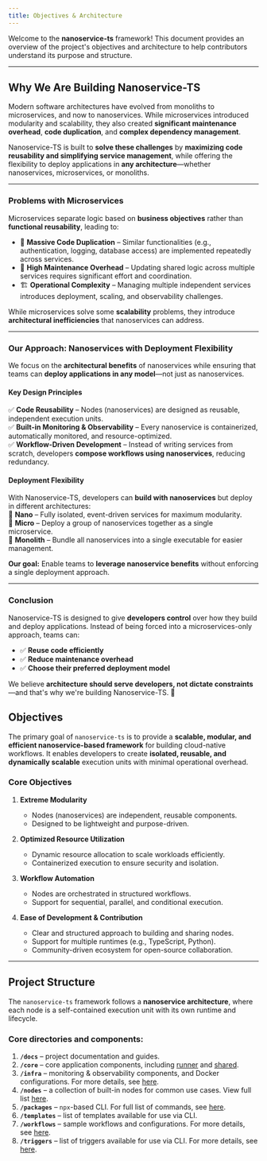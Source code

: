 ```yaml
---
title: Objectives & Architecture
---
```


Welcome to the **nanoservice-ts** framework! This document provides an overview of the project's objectives and architecture to help contributors understand its purpose and structure.

---

## **Why We Are Building Nanoservice-TS**  

Modern software architectures have evolved from monoliths to microservices, and now to nanoservices. While microservices introduced modularity and scalability, they also created **significant maintenance overhead**, **code duplication**, and **complex dependency management**.  

Nanoservice-TS is built to **solve these challenges** by **maximizing code reusability and simplifying service management**, while offering the flexibility to deploy applications in **any architecture**—whether nanoservices, microservices, or monoliths.  

---

### **Problems with Microservices**  
Microservices separate logic based on **business objectives** rather than **functional reusability**, leading to:  
- 🚨 **Massive Code Duplication** – Similar functionalities (e.g., authentication, logging, database access) are implemented repeatedly across services.  
- 🔄 **High Maintenance Overhead** – Updating shared logic across multiple services requires significant effort and coordination.  
- 🏗 **Operational Complexity** – Managing multiple independent services introduces deployment, scaling, and observability challenges.  

While microservices solve some **scalability** problems, they introduce **architectural inefficiencies** that nanoservices can address.  

---

### **Our Approach: Nanoservices with Deployment Flexibility**  
We focus on the **architectural benefits** of nanoservices while ensuring that teams can **deploy applications in any model**—not just as nanoservices.  

#### **Key Design Principles**  
✅ **Code Reusability** – Nodes (nanoservices) are designed as reusable, independent execution units.  
✅ **Built-in Monitoring & Observability** – Every nanoservice is containerized, automatically monitored, and resource-optimized.  
✅ **Workflow-Driven Development** – Instead of writing services from scratch, developers **compose workflows using nanoservices**, reducing redundancy.  

#### **Deployment Flexibility**  
With Nanoservice-TS, developers can **build with nanoservices** but deploy in different architectures:  
🔹 **Nano** – Fully isolated, event-driven services for maximum modularity.  
🔹 **Micro** – Deploy a group of nanoservices together as a single microservice.  
🔹 **Monolith** – Bundle all nanoservices into a single executable for easier management.  

**Our goal:** Enable teams to **leverage nanoservice benefits** without enforcing a single deployment approach.  

---

### **Conclusion**  
Nanoservice-TS is designed to give **developers control** over how they build and deploy applications. Instead of being forced into a microservices-only approach, teams can:  
- ✅ **Reuse code efficiently**  
- ✅ **Reduce maintenance overhead**  
- ✅ **Choose their preferred deployment model**  

We believe **architecture should serve developers, not dictate constraints**—and that's why we're building Nanoservice-TS. 🚀

## **Objectives**
The primary goal of `nanoservice-ts` is to provide a **scalable, modular, and efficient nanoservice-based framework** for building cloud-native workflows. It enables developers to create **isolated, reusable, and dynamically scalable** execution units with minimal operational overhead.

### **Core Objectives**
1. **Extreme Modularity**  
   - Nodes (nanoservices) are independent, reusable components.
   - Designed to be lightweight and purpose-driven.  

2. **Optimized Resource Utilization**  
   - Dynamic resource allocation to scale workloads efficiently.
   - Containerized execution to ensure security and isolation.

3. **Workflow Automation**  
   - Nodes are orchestrated in structured workflows.
   - Support for sequential, parallel, and conditional execution.

4. **Ease of Development & Contribution**  
   - Clear and structured approach to building and sharing nodes.
   - Support for multiple runtimes (e.g., TypeScript, Python).
   - Community-driven ecosystem for open-source collaboration.

---

## **Project Structure**
The `nanoservice-ts` framework follows a **nanoservice architecture**, where each node is a self-contained execution unit with its own runtime and lifecycle.

### Core directories and components:

1. **`/docs`** – project documentation and guides.
2. **`/core`** – core application components, including [runner](/docs/c/core/runner) and [shared](/docs/c/core/shared).
3. **`/infra`** – monitoring & observability components, and Docker configurations. For more details, see [here](/docs/d/advanced/monitoring-obserbvability).
4. **`/nodes`** – a collection of built-in nodes for common use cases. View full list [here](/docs/d/core-concepts/nodes-built-in).
5. **`/packages`** – `npx`-based CLI. For full list of commands, see [here](/docs/d/core-concepts/nanoctl).
6. **`/templates`** – list of templates available for use via CLI.
7. **`/workflows`** – sample workflows and configurations. For more details, see [here](/docs/d/core-concepts/workflows).
8. **`/triggers`** – list of triggers available for use via CLI. For more details, see [here](/docs/d/core-concepts/trigger).